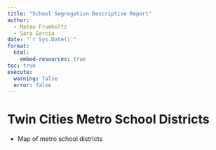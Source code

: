 ```yaml
---
title: "School Segregation Descriptive Report"
author: 
  - Mateo Frumholtz
  - Sara Garcia
date: "`r Sys.Date()`"
format:
  html:
    embed-resources: true
toc: true
execute:
  warning: false
  error: false
---
```


# Twin Cities Metro School Districts

- Map of metro school districts
